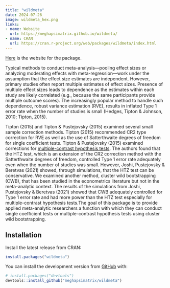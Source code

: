 ```yaml
---
title: "wildmeta"
date: 2024-07-26
image: wildmeta_hex.png
links:
- name: Website
  url: https://meghapsimatrix.github.io/wildmeta/
- name: CRAN
  url: https://cran.r-project.org/web/packages/wildmeta/index.html
---
```


[Here](https://meghapsimatrix.github.io/wildmeta/index.html) is the website for the package.

Typical methods to conduct meta-analysis---pooling effect sizes or analyzing moderating effects with meta-regression---work under the assumption that the effect size estimates are independent. However, primary studies often report multiple estimates of effect sizes. Presence of multiple effect sizes leads to dependence as the estimates within each study are likely correlated (e.g., because the same participants provide multiple outcome scores). The increasingly popular method to handle such dependence, robust variance estimation (RVE), results in inflated Type 1 error rate when the number of studies is small (Hedges, Tipton & Johnson, 2010; Tipton, 2015).

Tipton (2015) and Tipton & Pustejovsky (2015) examined several small sample correction methods. Tipton (2015) recommended CR2 type correction for RVE as well as the use of Satterthwaite degrees of freedom for single coefficient tests. Tipton & Pustejovsky (2015) examined corrections for [multiple-contrast hypothesis tests](https://cran.r-project.org/web/packages/clubSandwich/vignettes/Wald-tests-in-clubSandwich.html). The authors found that the HTZ test, which is an extension of the CR2 correction method with the Satterthwaite degrees of freedom, controlled Type 1 error rate adequately even when the number of studies was small. However, Joshi, Pustejovsky & Beretvas (2021) showed, through simulations, that the HTZ test can be conservative. We examined another method, cluster wild bootstrapping (CWB), that has been studied in the econometrics literature but not in the meta-analytic context. The results of the simulations from Joshi, Pustejovsky & Beretvas (2021) showed that CWB adequately controlled for Type 1 error rate and had more power than the HTZ test especially for multiple-contrast hypothesis tests.The goal of this package is to provide applied meta-analytic researchers a function with which they can conduct single coefficient tests or multiple-contrast hypothesis tests using cluster wild bootstrapping.

## Installation

Install the latest release from CRAN:

```r
install.packages("wildmeta")
```

You can install the development version from [GitHub](https://github.com/) with:

```r
# install.packages("devtools")
devtools::install_github("meghapsimatrix/wildmeta")
```
